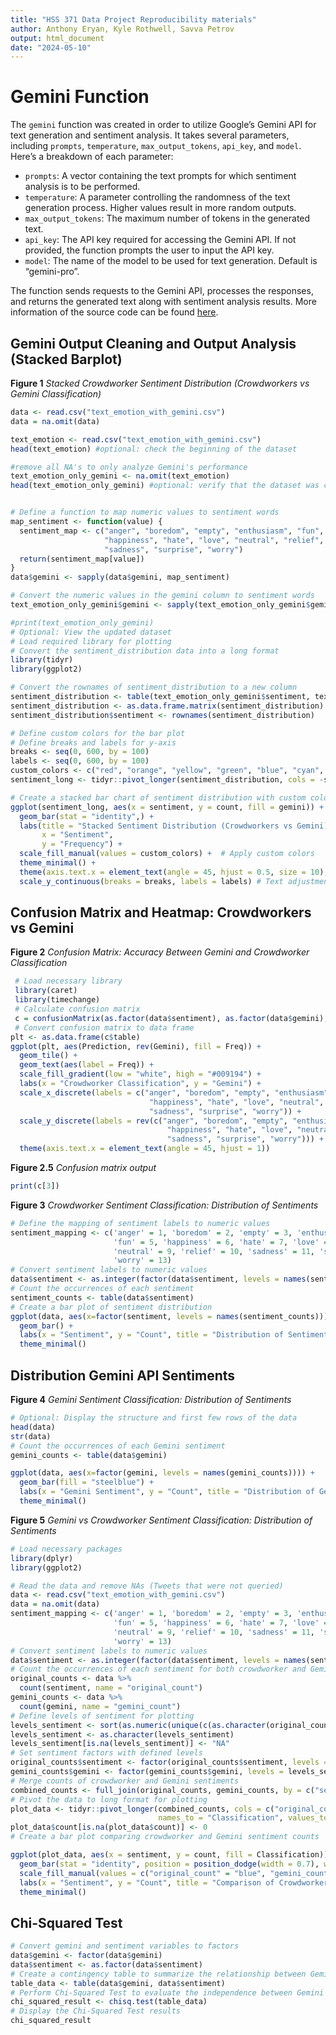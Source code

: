 ---
title: "HSS 371 Data Project Reproducibility materials"
author: Anthony Eryan, Kyle Rothwell, Savva Petrov  
output: html_document
date: "2024-05-10"
---
# Gemini Function

The `gemini` function was created in order to utilize Google's Gemini API for text generation and sentiment analysis. It takes several parameters, including `prompts`, `temperature`, `max_output_tokens`, `api_key`, and `model`. Here's a breakdown of each parameter:

- `prompts`: A vector containing the text prompts for which sentiment analysis is to be performed.
- `temperature`: A parameter controlling the randomness of the text generation process. Higher values result in more random outputs.
- `max_output_tokens`: The maximum number of tokens in the generated text.
- `api_key`: The API key required for accessing the Gemini API. If not provided, the function prompts the user to input the API key.
- `model`: The name of the model to be used for text generation. Default is "gemini-pro".

The function sends requests to the Gemini API, processes the responses, and returns the generated text along with sentiment analysis results. More information of the source code can be found [here](https://github.com/wilkflow/qssProj/blob/main/317_Gemini_LLM.R).  



## Gemini Output Cleaning and Output Analysis (Stacked Barplot)

**Figure 1** 
*Stacked Crowdworker Sentiment Distribution (Crowdworkers vs Gemini Classification)*


```{r}
data <- read.csv("text_emotion_with_gemini.csv")
data = na.omit(data)

text_emotion <- read.csv("text_emotion_with_gemini.csv")
head(text_emotion) #optional: check the beginning of the dataset

#remove all NA's to only analyze Gemini's performance
text_emotion_only_gemini <- na.omit(text_emotion)
head(text_emotion_only_gemini) #optional: verify that the dataset was cleaned


# Define a function to map numeric values to sentiment words
map_sentiment <- function(value) {
  sentiment_map <- c("anger", "boredom", "empty", "enthusiasm", "fun", 
                     "happiness", "hate", "love", "neutral", "relief", 
                     "sadness", "surprise", "worry")
  return(sentiment_map[value])
}
data$gemini <- sapply(data$gemini, map_sentiment)

# Convert the numeric values in the gemini column to sentiment words
text_emotion_only_gemini$gemini <- sapply(text_emotion_only_gemini$gemini, map_sentiment)

#print(text_emotion_only_gemini) 
# Optional: View the updated dataset
# Load required library for plotting
# Convert the sentiment_distribution data into a long format
library(tidyr)
library(ggplot2)

# Convert the rownames of sentiment_distribution to a new column
sentiment_distribution <- table(text_emotion_only_gemini$sentiment, text_emotion_only_gemini$gemini)
sentiment_distribution <- as.data.frame.matrix(sentiment_distribution)
sentiment_distribution$sentiment <- rownames(sentiment_distribution)

# Define custom colors for the bar plot
# Define breaks and labels for y-axis
breaks <- seq(0, 600, by = 100)
labels <- seq(0, 600, by = 100)
custom_colors <- c("red", "orange", "yellow", "green", "blue", "cyan", "purple", "magenta", "pink", "brown", "tan3", "gray", "gray26")
sentiment_long <- tidyr::pivot_longer(sentiment_distribution, cols = -sentiment, names_to = "gemini", values_to = "count")

# Create a stacked bar chart of sentiment distribution with custom colors
ggplot(sentiment_long, aes(x = sentiment, y = count, fill = gemini)) +
  geom_bar(stat = "identity",) +
  labs(title = "Stacked Sentiment Distribution (Crowdworkers vs Gemini)",
       x = "Sentiment",
       y = "Frequency") +
  scale_fill_manual(values = custom_colors) +  # Apply custom colors
  theme_minimal() +
  theme(axis.text.x = element_text(angle = 45, hjust = 0.5, size = 10), plot.title = element_text(size = 12, hjust = 0)) +
  scale_y_continuous(breaks = breaks, labels = labels) # Text adjustment for the x and y axis respectively

```






## Confusion Matrix and Heatmap: Crowdworkers vs Gemini
**Figure 2**
*Confusion Matrix: Accuracy Between Gemini and Crowdworker Classification*


```{r}
 # Load necessary library
 library(caret)
 library(timechange)
 # Calculate confusion matrix
 c = confusionMatrix(as.factor(data$sentiment), as.factor(data$gemini), positive = NULL, dnn = c("Prediction", "Gemini"))
 # Convert confusion matrix to data frame
plt <- as.data.frame(c$table)
ggplot(plt, aes(Prediction, rev(Gemini), fill = Freq)) +
  geom_tile() +
  geom_text(aes(label = Freq)) +
  scale_fill_gradient(low = "white", high = "#009194") +
  labs(x = "Crowdworker Classification", y = "Gemini") +
  scale_x_discrete(labels = c("anger", "boredom", "empty", "enthusiasm", "fun", 
                               "happiness", "hate", "love", "neutral", "relief", 
                               "sadness", "surprise", "worry")) +
  scale_y_discrete(labels = rev(c("anger", "boredom", "empty", "enthusiasm", "fun", 
                                   "happiness", "hate", "love", "neutral", "relief", 
                                   "sadness", "surprise", "worry"))) +
  theme(axis.text.x = element_text(angle = 45, hjust = 1))


```
**Figure 2.5**
*Confusion matrix output*
```{r}
print(c[3])
```

**Figure 3**
*Crowdworker Sentiment Classification: Distribution of Sentiments*

```{r}
# Define the mapping of sentiment labels to numeric values
sentiment_mapping <- c('anger' = 1, 'boredom' = 2, 'empty' = 3, 'enthusiasm' = 4,
                       'fun' = 5, 'happiness' = 6, 'hate' = 7, 'love' = 8,
                       'neutral' = 9, 'relief' = 10, 'sadness' = 11, 'surprise' = 12,
                       'worry' = 13)
# Convert sentiment labels to numeric values
data$sentiment <- as.integer(factor(data$sentiment, levels = names(sentiment_mapping), labels = sentiment_mapping))
# Count the occurrences of each sentiment
sentiment_counts <- table(data$sentiment)
# Create a bar plot of sentiment distribution
ggplot(data, aes(x=factor(sentiment, levels = names(sentiment_counts)))) + 
  geom_bar() + 
  labs(x = "Sentiment", y = "Count", title = "Distribution of Sentiments") +
  theme_minimal()
```



## Distribution Gemini API Sentiments
**Figure 4**
*Gemini Sentiment Classification: Distribution of Sentiments*

```{r}
# Optional: Display the structure and first few rows of the data
head(data)
str(data)
# Count the occurrences of each Gemini sentiment
gemini_counts <- table(data$gemini)

ggplot(data, aes(x=factor(gemini, levels = names(gemini_counts)))) +
  geom_bar(fill = "steelblue") +
  labs(x = "Gemini Sentiment", y = "Count", title = "Distribution of Gemini API Sentiments") +
  theme_minimal()
```

**Figure 5**
*Gemini vs Crowdworker Sentiment Classification: Distribution of Sentiments*


```{r}
# Load necessary packages
library(dplyr)
library(ggplot2)

# Read the data and remove NAs (Tweets that were not queried)
data <- read.csv("text_emotion_with_gemini.csv")
data = na.omit(data)
sentiment_mapping <- c('anger' = 1, 'boredom' = 2, 'empty' = 3, 'enthusiasm' = 4,
                       'fun' = 5, 'happiness' = 6, 'hate' = 7, 'love' = 8,
                       'neutral' = 9, 'relief' = 10, 'sadness' = 11, 'surprise' = 12,
                       'worry' = 13)
# Convert sentiment labels to numeric values
data$sentiment <- as.integer(factor(data$sentiment, levels = names(sentiment_mapping), labels = sentiment_mapping))
# Count the occurrences of each sentiment for both crowdworker and Gemini classifications
original_counts <- data %>% 
  count(sentiment, name = "original_count")
gemini_counts <- data %>% 
  count(gemini, name = "gemini_count")
# Define levels of sentiment for plotting
levels_sentiment <- sort(as.numeric(unique(c(as.character(original_counts$sentiment), as.character(gemini_counts$gemini)))))
levels_sentiment <- as.character(levels_sentiment)
levels_sentiment[is.na(levels_sentiment)] <- "NA" 
# Set sentiment factors with defined levels
original_counts$sentiment <- factor(original_counts$sentiment, levels = levels_sentiment)
gemini_counts$gemini <- factor(gemini_counts$gemini, levels = levels_sentiment)
# Merge counts of crowdworker and Gemini sentiments
combined_counts <- full_join(original_counts, gemini_counts, by = c("sentiment" = "gemini"))
# Pivot the data to long format for plotting
plot_data <- tidyr::pivot_longer(combined_counts, cols = c("original_count", "gemini_count"), 
                                 names_to = "Classification", values_to = "count")
plot_data$count[is.na(plot_data$count)] <- 0
# Create a bar plot comparing crowdworker and Gemini sentiment counts

ggplot(plot_data, aes(x = sentiment, y = count, fill = Classification)) +
  geom_bar(stat = "identity", position = position_dodge(width = 0.7), width = 0.6) +
  scale_fill_manual(values = c("original_count" = "blue", "gemini_count" = "red")) +
  labs(x = "Sentiment", y = "Count", title = "Comparison of Crowdworker and Gemini Sentiment Counts") +
  theme_minimal()

```




## Chi-Squared Test

```{r}
# Convert gemini and sentiment variables to factors
data$gemini <- factor(data$gemini)
data$sentiment <- as.factor(data$sentiment)
# Create a contingency table to summarize the relationship between Gemini and sentiment
table_data <- table(data$gemini, data$sentiment)
# Perform Chi-Squared Test to evaluate the independence between Gemini and sentiment
chi_squared_result <- chisq.test(table_data)
# Display the Chi-Squared Test results
chi_squared_result
```
